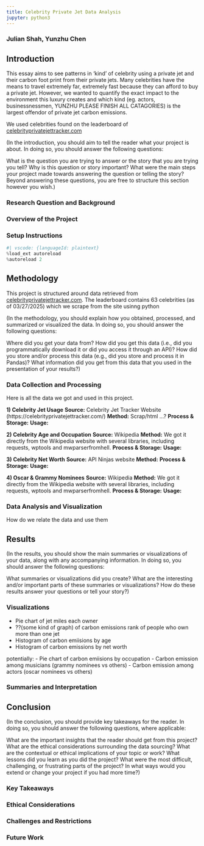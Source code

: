 ```yaml
---
title: Celebrity Private Jet Data Analysis
jupyter: python3
---
```



### Julian Shah, Yunzhu Chen

## Introduction

This essay aims to see patterns in 'kind' of celebrity using a private
jet and their carbon foot print from their private jets. Many celebrities
have the means to travel extremely far, extremely fast because they can
afford to buy a private jet. However, we wanted to quantify the exact
impact to the environment this luxury creates and which kind (eg. actors,
businessnessmen, YUNZHU PLEASE FINISH ALL CATAGORIES) is the largest offendor
of private jet carbon emissions.

We used celebrities found on the leaderboard of [celebrityprivatejettracker.com](https://celebrityprivatejettracker.com/)

(In the introduction, you should aim to tell the reader what your
project is about. In doing so, you should answer the following
questions:

What is the question you are trying to answer or the story that you are
trying you tell? Why is this question or story important? What were the
main steps your project made towards answering the question or telling
the story? Beyond answering these questions, you are free to structure
this section however you wish.)

### Research Question and Background

### Overview of the Project

### Setup Instructions



```python
#| vscode: {languageId: plaintext}
%load_ext autoreload
%autoreload 2
```

## Methodology

This project is structured around data retrieved from 
[celebrityprivatejettracker.com](https://celebrityprivatejettracker.com/leadeerboard).
The leaderboard contains 63 celebrities (as of 03/27/2025) which we scrape
from the site usinng python


(In the methodology, you should explain how you obtained, processed, and
summarized or visualized the data. In doing so, you should answer the
following questions:

Where did you get your data from? How did you get this data (i.e., did
you programmatically download it or did you access it through an API)?
How did you store and/or process this data (e.g., did you store and
process it in Pandas)? What information did you get from this data that
you used in the presentation of your results?)

### Data Collection and Processing

Here is all the data we got and used in this project.

**1) Celebrity Jet Usage** **Source:** Celebrity Jet Tracker Website
(https://celebrityprivatejettracker.com/) **Method:** Scrap/html …?
**Process & Storage:** **Usage:**

**2) Celebrity Age and Occupation** **Source:** Wikipedia **Method:** We
got it directly from the Wikipedia website with several libraries,
including requests, wptools and mwparserfromhell. **Process & Storage:**
**Usage:**

**3) Celebrity Net Worth** **Source:** API Ninjas website **Method:**
**Process & Storage:** **Usage:**

**4) Oscar & Grammy Nominees** **Source:** Wikipedia **Method:** We got
it directly from the Wikipedia website with several libraries, including
requests, wptools and mwparserfromhell. **Process & Storage:**
**Usage:**

### Data Analysis and Visualization

How do we relate the data and use them

## Results

(In the results, you should show the main summaries or visualizations of
your data, along with any accompanying information. In doing so, you
should answer the following questions:

What summaries or visualizations did you create? What are the
interesting and/or important parts of these summaries or visualizations?
How do these results answer your questions or tell your story?)

### Visualizations

-   Pie chart of jet miles each owner
-   ??(some kind of graph) of carbon emissions rank of people who own
    more than one jet
-   Histogram of carbon emiisions by age
-   Histogram of carbon emissions by net worth

potentially: - Pie chart of carbon emiisions by occupation - Carbon
emission among musicians (grammy nominees vs others) - Carbon emission
among actors (oscar nominees vs others)

### Summaries and Interpretation

## Conclusion

(In the conclusion, you should provide key takeaways for the reader. In
doing so, you should answer the following questions, where applicable:

What are the important insights that the reader should get from this
project? What are the ethical considerations surrounding the data
sourcing? What are the contextual or ethical implications of your topic
or work? What lessons did you learn as you did the project? What were
the most difficult, challenging, or frustrating parts of the project? In
what ways would you extend or change your project if you had more time?)

### Key Takeaways

### Ethical Considerations

### Challenges and Restrictions

### Future Work

